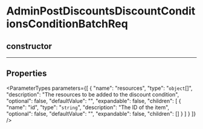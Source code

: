 
# AdminPostDiscountsDiscountConditionsConditionBatchReq

## constructor

___

## Properties

<ParameterTypes parameters={[
  {
    "name": "resources",
    "type": "`object`[]",
    "description": "The resources to be added to the discount condition",
    "optional": false,
    "defaultValue": "",
    "expandable": false,
    "children": [
      {
        "name": "id",
        "type": "`string`",
        "description": "The ID of the item",
        "optional": false,
        "defaultValue": "",
        "expandable": false,
        "children": []
      }
    ]
  }
]} />
